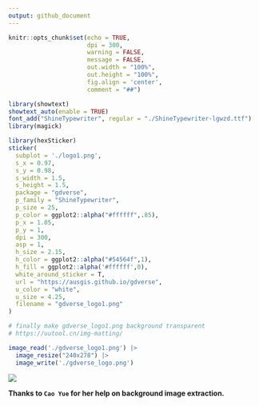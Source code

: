 ```yaml
---
output: github_document
---
```


```r
knitr::opts_chunk$set(echo = TRUE,
                      dpi = 300,
                      warning = FALSE,
                      message = FALSE,
                      out.width = "100%",
                      out.height = "100%",
                      fig.align = 'center',
                      comment = "##")
```

```r
library(showtext)
showtext_auto(enable = TRUE)
font_add("ShineTypewriter", regular = "./ShineTypewriter-lgwzd.ttf")
library(magick)

library(hexSticker)
sticker(
  subplot = './logo1.png',
  s_x = 0.97,
  s_y = 0.98,
  s_width = 1.5,
  s_height = 1.5,
  package = "gdverse",
  p_family = "ShineTypewriter",
  p_size = 25,
  p_color = ggplot2::alpha("#ffffff",.85),
  p_x = 1.05,
  p_y = 1,
  dpi = 300,
  asp = 1,
  h_size = 2.15,
  h_color = ggplot2::alpha("#54564f",1),
  h_fill = ggplot2::alpha('#ffffff',0),
  white_around_sticker = T,
  url = "https://ausgis.github.io/gdverse",
  u_color = "white",
  u_size = 4.25,
  filename = "gdverse_logo1.png"
)

# finally make gdverse_logo1.png background transparent
# https://uutool.cn/img-matting/

image_read('./gdverse_logo1.png') |> 
  image_resize("240x278") |> 
  image_write('./gdverse_logo.png')
```


![](./gdverse_logo.png)

**Thanks to `Cao Yue` for her help on background image extraction.**